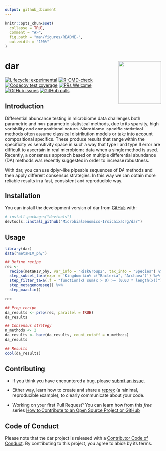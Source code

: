 ```yaml
---
output: github_document
---
```


<!-- README.md is generated from README.Rmd. Please edit that file -->

```r
knitr::opts_chunk$set(
  collapse = TRUE,
  comment = "#>",
  fig.path = "man/figures/README-",
  out.width = "100%"
)
```

# dar <a href="https://microbialgenomics-irsicaixaorg.github.io/dar/"><img src="man/figures/logo.png" align="right" height="138" /></a>

<!-- badges: start -->
[![Lifecycle: experimental](https://img.shields.io/badge/lifecycle-experimental-orange.svg)](https://lifecycle.r-lib.org/articles/stages.html#experimental)
[![R-CMD-check](https://github.com/MicrobialGenomics-IrsicaixaOrg/dar/workflows/R-CMD-check-bioc/badge.svg)](https://github.com/MicrobialGenomics-IrsicaixaOrg/dar/actions)
[![Codecov test coverage](https://codecov.io/gh/MicrobialGenomics-IrsicaixaOrg/dar/branch/main/graph/badge.svg)](https://app.codecov.io/gh/MicrobialGenomics-IrsicaixaOrg/dar?branch=main)
[![PRs Welcome](https://img.shields.io/badge/PRs-welcome-brightgreen.svg?style=flat-square)](https://makeapullrequest.com)
[![GitHub issues](https://img.shields.io/github/issues/MicrobialGenomics-IrsicaixaOrg/dar)](https://github.com/MicrobialGenomics-IrsicaixaOrg/dar/issues)
[![GitHub pulls](https://img.shields.io/github/issues-pr/MicrobialGenomics-IrsicaixaOrg/dar)](https://github.com/MicrobialGenomics-IrsicaixaOrg/dar/pulls)
<!-- badges: end -->

## Introduction

Differential abundance testing in microbiome data challenges both parametric and non-parametric statistical methods, due to its sparsity, high variability and compositional nature. Microbiome-specific statistical methods often assume classical distribution models or take into account compositional specifics. These produce results that range within the specificity vs sensitivity space in such a way that type I and type II error are difficult to ascertain in real microbiome data when a single method is used. Recently, a consensus approach based on multiple differential abundance (DA) methods was recently suggested in order to increase robustness. 

With dar, you can use dplyr-like pipeable sequences of DA methods and then apply different consensus strategies. In this way we can obtain more reliable results in a fast, consistent and reproducible way.

## Installation

You can install the development version of dar from [GitHub](https://github.com/) with:

```r
# install.packages("devtools")
devtools::install_github("MicrobialGenomics-IrsicaixaOrg/dar")
```

## Usage 

```r
library(dar)
data("metaHIV_phy")

## Define recipe
rec <-
  recipe(metaHIV_phy, var_info = "RiskGroup2", tax_info = "Species") %>%
  step_subset_taxa(expr = 'Kingdom %in% c("Bacteria", "Archaea")') %>%
  step_filter_taxa(.f = "function(x) sum(x > 0) >= (0.03 * length(x))") %>%
  step_metagenomeseq() %>%
  step_maaslin()

rec

## Prep recipe
da_results <- prep(rec, parallel = TRUE)
da_results

## Consensus strategy
n_methods <- 2
da_results <- bake(da_results, count_cutoff = n_methods)
da_results

## Results
cool(da_results)
```

## Contributing

- If you think you have encountered a bug, please [submit an issue](https://github.com/MicrobialGenomics-IrsicaixaOrg/dar/issues).

- Either way, learn how to create and share a [reprex](https://reprex.tidyverse.org/articles/articles/learn-reprex.html) (a minimal, reproducible example), to clearly communicate about your code.

- Working on your first Pull Request? You can learn how from this *free* series [How to Contribute to an Open Source Project on GitHub](https://kcd.im/pull-request)

## Code of Conduct

Please note that the dar project is released with a [Contributor Code of Conduct](https://contributor-covenant.org/version/2/0/CODE_OF_CONDUCT.html). By contributing to this project, you agree to abide by its terms.


